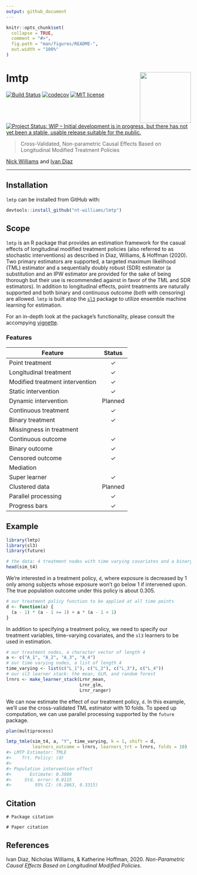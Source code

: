 ```yaml
---
output: github_document
---
```


<!-- README.md is generated from README.Rmd. Please edit that file -->

```r
knitr::opts_chunk$set(
  collapse = TRUE,
  comment = "#>",
  fig.path = "man/figures/README-",
  out.width = "100%"
)
```

# lmtp <img src='man/figures/lmtp.png' align="right" height="139" /></a>

<!-- badges: start -->
[![Build Status](https://travis-ci.com/nt-williams/lmtp.svg?token=DA4a53nWMx6q9LisKdRD&branch=master)](https://travis-ci.com/nt-williams/lmtp)
[![codecov](https://codecov.io/gh/nt-williams/lmtp/branch/master/graph/badge.svg?token=TFQNTischL)](https://codecov.io/gh/nt-williams/lmtp)
[![MIT license](http://img.shields.io/badge/license-MIT-brightgreen.svg)](http://opensource.org/licenses/MIT)
[![Project Status: WIP – Initial development is in progress, but there has not yet been a stable, usable release suitable for the public.](https://www.repostatus.org/badges/latest/wip.svg)](https://www.repostatus.org/#wip)
<!-- badges: end -->

> Cross-Validated, Non-parametric Causal Effects Based on Longitudinal Modified Treatment Policies

[Nick Williams](https://nicholastwilliams.com) and [Ivan Diaz](https://idiaz.xyz)

---

## Installation

`lmtp` can be installed from GitHub with: 

```r
devtools::install_github("nt-williams/lmtp")
```

## Scope

`lmtp` is an R package that provides an estimation framework for the casual effects of longitudinal modified treatment policies (also referred to as stochastic interventions) as described in Diaz, Williams, & Hoffman (2020). Two primary estimators are supported, a targeted maximum likelihood (TML) estimator and a sequentially doubly robust (SDR) estimator (a substitution and an IPW estimator are provided for the sake of being thorough but their use is recommended against in favor of the TML and SDR estimators). In addition to longitudinal effects, point treatments are naturally supported and both binary and continuous outcome (both with censoring) are allowed. `lmtp` is built atop the [`sl3`](https://github.com/tlverse/sl3) package to utilize ensemble machine learning for estimation. 

For an in-depth look at the package's functionality, please consult the accompying [vignette](https://htmlpreview.github.io/?https://github.com/nt-williams/lmtp/blob/master/vignettes/intro-lmtp.html).

### Features

| Feature                         |    Status   |
|---------------------------------|:-----------:|
| Point treatment                 |   &check;   |
| Longitudinal treatment          |   &check;   |
| Modified treatment intervention |   &check;   |
| Static intervention             |   &check;   |
| Dynamic intervention            |   Planned   |
| Continuous treatment            |   &check;   |
| Binary treatment                |   &check;   |
| Missingness in treatment        |             |
| Continuous outcome              |   &check;   |
| Binary outcome                  |   &check;   |
| Censored outcome                |   &check;   |
| Mediation                       |             |
| Super learner                   |   &check;   |
| Clustered data                  |   Planned   |
| Parallel processing             |   &check;   |
| Progress bars                   |   &check;   |

## Example

```r
library(lmtp)
library(sl3)
library(future)

# the data: 4 treatment nodes with time varying covariates and a binary outcome
head(sim_t4)
```

We're interested in a treatment policy, `d`, where exposure is decreased by 1 only among subjects whose exposure won't go below 1 if intervened upon. The true population outcome under this policy is about 0.305.

```r
# our treatment policy function to be applied at all time points
d <- function(a) {
  (a - 1) * (a - 1 >= 1) + a * (a - 1 < 1)
}
```

In addition to specifying a treatment policy, we need to specify our treatment variables, time-varying covariates, and the `sl3` learners to be used in estimation.

```r
# our treatment nodes, a character vector of length 4
a <- c("A_1", "A_2", "A_3", "A_4")
# our time varying nodes, a list of length 4
time_varying <- list(c("L_1"), c("L_2"), c("L_3"), c("L_4"))
# our sl3 learner stack: the mean, GLM, and random forest
lrnrs <- make_learner_stack(Lrnr_mean, 
                            Lrnr_glm, 
                            Lrnr_ranger)
```

We can now estimate the effect of our treatment policy, `d`. In this example, we'll use the cross-validated TML estimator with 10 folds. To speed up computation, we can use parallel processing supported by the `future` package.

```r
plan(multiprocess)

lmtp_tmle(sim_t4, a, "Y", time_varying, k = 1, shift = d, 
          learners_outcome = lrnrs, learners_trt = lrnrs, folds = 10)
#> LMTP Estimator: TMLE
#>    Trt. Policy: (d)
#> 
#> Population intervention effect
#>       Estimate: 0.3089
#>     Std. error: 0.0115
#>         95% CI: (0.2863, 0.3315)
```

## Citation

```
# Package citation

# Paper citation
```

## References

Ivan Diaz, Nicholas Williams, & Katherine Hoffman, 2020. *Non-Parametric Causal Effects Based on Longitudinal Modified Policies*.

